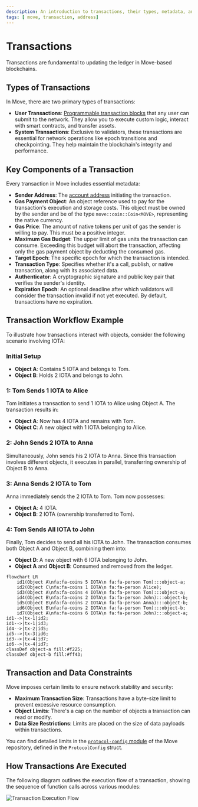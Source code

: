 ```yaml
---
description: An introduction to transactions, their types, metadata, and execution flow in Move-based blockchain networks.
tags: [ move, transaction, address]
---
```


# Transactions

Transactions are fundamental to updating the ledger in Move-based blockchains.

## Types of Transactions

In Move, there are two primary types of transactions:

- **User Transactions**: [Programmable transaction blocks](ptb/programmable-transaction-blocks) that any user can submit to the network. They allow you to execute custom logic, interact with smart contracts, and transfer assets.
- **System Transactions**: Exclusive to validators, these transactions are essential for network operations like epoch transitions and checkpointing. They help maintain the blockchain's integrity and performance.

## Key Components of a Transaction

Every transaction in Move includes essential metadata:

- **Sender Address**: The [account address](../../getting-started/get-address.mdx) initiating the transaction.
- **Gas Payment Object**: An object reference used to pay for the transaction's execution and storage costs. This object must be owned by the sender and be of the type `move::coin::Coin<MOVE>`, representing the native currency.
- **Gas Price**: The amount of native tokens per unit of gas the sender is willing to pay. This must be a positive integer.
- **Maximum Gas Budget**: The upper limit of gas units the transaction can consume. Exceeding this budget will abort the transaction, affecting only the gas payment object by deducting the consumed gas.
- **Target Epoch**: The specific epoch for which the transaction is intended.
- **Transaction Type**: Specifies whether it's a call, publish, or native transaction, along with its associated data.
- **Authenticator**: A cryptographic signature and public key pair that verifies the sender's identity.
- **Expiration Epoch**: An optional deadline after which validators will consider the transaction invalid if not yet executed. By default, transactions have no expiration.

## Transaction Workflow Example

To illustrate how transactions interact with objects, consider the following scenario involving IOTA:

### Initial Setup

- **Object A**: Contains 5 IOTA and belongs to Tom.
- **Object B**: Holds 2 IOTA and belongs to John.

### 1: Tom Sends 1 IOTA to Alice

Tom initiates a transaction to send 1 IOTA to Alice using Object A. The transaction results in:

- **Object A**: Now has 4 IOTA and remains with Tom.
- **Object C**: A new object with 1 IOTA belonging to Alice.

### 2: John Sends 2 IOTA to Anna

Simultaneously, John sends his 2 IOTA to Anna. Since this transaction involves different objects, it executes in parallel, transferring ownership of Object B to Anna.

### 3: Anna Sends 2 IOTA to Tom

Anna immediately sends the 2 IOTA to Tom. Tom now possesses:

- **Object A**: 4 IOTA.
- **Object B**: 2 IOTA (ownership transferred to Tom).

### 4: Tom Sends All IOTA to John

Finally, Tom decides to send all his IOTA to John. The transaction consumes both Object A and Object B, combining them into:

- **Object D**: A new object with 6 IOTA belonging to John.
- **Object A** and **Object B**: Consumed and removed from the ledger.

```mermaid
flowchart LR
    id1(Object A\nfa:fa-coins 5 IOTA\n fa:fa-person Tom):::object-a;
    id2(Object C\nfa:fa-coins 1 IOTA\n fa:fa-person Alice);
    id3(Object A\nfa:fa-coins 4 IOTA\n fa:fa-person Tom):::object-a;
    id4(Object B\nfa:fa-coins 2 IOTA\n fa:fa-person John):::object-b;
    id5(Object B\nfa:fa-coins 2 IOTA\n fa:fa-person Anna):::object-b;
    id6(Object B\nfa:fa-coins 2 IOTA\n fa:fa-person Tom):::object-b;
    id7(Object A\nfa:fa-coins 6 IOTA\n fa:fa-person John):::object-a;
id1-->|tx-1|id2;
id1-->|tx-1|id3;
id4-->|tx-2|id5;
id5-->|tx-3|id6;
id3-->|tx-4|id7;
id6-->|tx-4|id7;
classDef object-a fill:#f225;
classDef object-b fill:#ff43;
```

## Transaction and Data Constraints

Move imposes certain limits to ensure network stability and security:

- **Maximum Transaction Size**: Transactions have a byte-size limit to prevent excessive resource consumption.
- **Object Limits**: There's a cap on the number of objects a transaction can read or modify.
- **Data Size Restrictions**: Limits are placed on the size of data payloads within transactions.

You can find detailed limits in the [`protocol-config` module](https://github.com/move-language/move/blob/main/language/move-prover/bytecode/src/protocol_config.rs) of the Move repository, defined in the `ProtocolConfig` struct.

## How Transactions Are Executed

The following diagram outlines the execution flow of a transaction, showing the sequence of function calls across various modules:

![Transaction Execution Flow](/img/concepts/execution-architecture/tx-exec-flow.svg)

<Quiz questions={questions} />

